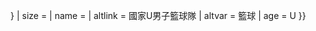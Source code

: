 {{country data {{{2}}}
| flagbig/core
| variant = {{{variant|{{{3|}}}}}}
| size = {{{size|}}}
| name = {{{name|}}}
| altlink = 國家U{{{1}}}男子籃球隊
| altvar = 籃球
| age = U{{{1}}}
}}<noinclude>{{documentation}}</noinclude>